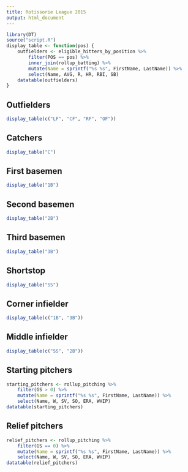 ```yaml
---
title: Rotissorie League 2015
output: html_document
---
```


```r
library(DT)
source("script.R")
display_table <- function(pos) {
	outfielders <- eligible_hitters_by_position %>%
		filter(POS == pos) %>%
		inner_join(rollup_batting) %>%
		mutate(Name = sprintf("%s %s", FirstName, LastName)) %>%
		select(Name, AVG, R, HR, RBI, SB)
	datatable(outfielders)
}
```

## Outfielders

```r
display_table(c("LF", "CF", "RF", "OF"))
```

## Catchers

```r
display_table("C")
```

## First basemen

```r
display_table("1B")
```

## Second basemen

```r
display_table("2B")
```

## Third basemen

```r
display_table("3B")
```

## Shortstop

```r
display_table("SS")
```

## Corner infielder

```r
display_table(c("1B", "3B"))
```

## Middle infielder

```r
display_table(c("SS", "2B"))
```

## Starting pitchers

```r
starting_pitchers <- rollup_pitching %>%
	filter(GS > 0) %>%
	mutate(Name = sprintf("%s %s", FirstName, LastName)) %>%
	select(Name, W, SV, SO, ERA, WHIP)
datatable(starting_pitchers)
```

## Relief pitchers

```r
relief_pitchers <- rollup_pitching %>%
	filter(GS == 0) %>%
	mutate(Name = sprintf("%s %s", FirstName, LastName)) %>%
	select(Name, W, SV, SO, ERA, WHIP)
datatable(relief_pitchers)
```

